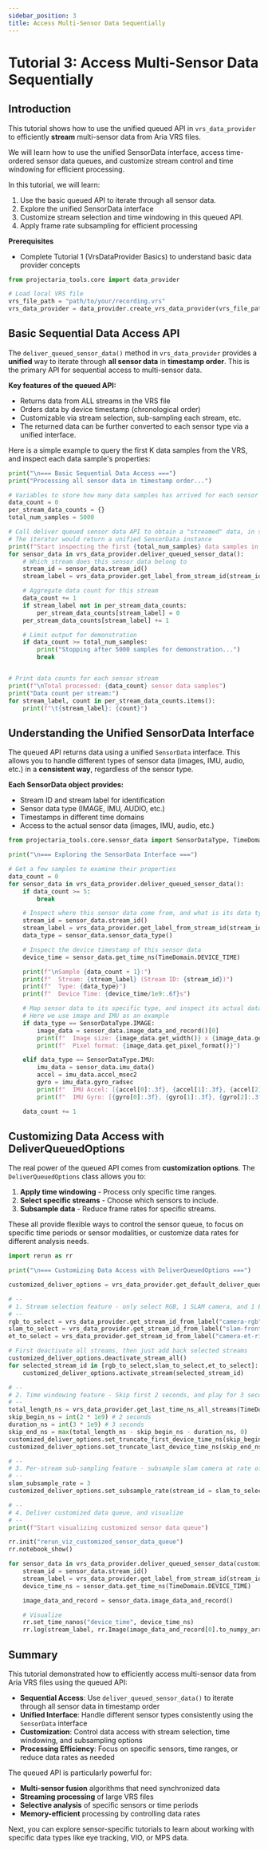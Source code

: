```yaml
---
sidebar_position: 3
title: Access Multi-Sensor Data Sequentially
---
```



# Tutorial 3: Access Multi-Sensor Data Sequentially

<TutorialButtons
  notebookUrl="https://github.com/facebookresearch/projectaria_tools/blob/main/examples/Gen2/python_notebooks/Tutorial_3_sequential_access_multi_sensor_data.ipynb"
  colabDisabled={true}
/>

## Introduction

This tutorial shows how to use the unified queued API in `vrs_data_provider` to efficiently **stream** multi-sensor data from Aria VRS files.

We will learn how to use the unified SensorData interface, access time-ordered sensor data queues, and customize stream control and time windowing for efficient processing.

In this tutorial, we will learn:

1. Use the basic queued API to iterate through all sensor data.
2. Explore the unified SensorData interface
3. Customize stream selection and time windowing in this queued API.
4. Apply frame rate subsampling for efficient processing

**Prerequisites**
- Complete Tutorial 1 (VrsDataProvider Basics) to understand basic data provider concepts

```python
from projectaria_tools.core import data_provider

# Load local VRS file
vrs_file_path = "path/to/your/recording.vrs"
vrs_data_provider = data_provider.create_vrs_data_provider(vrs_file_path)
```

## Basic Sequential Data Access API

The `deliver_queued_sensor_data()` method in `vrs_data_provider` provides a **unified** way to iterate through **all sensor data** in **timestamp order**. This is the primary API for sequential access to multi-sensor data.

**Key features of the queued API:**
- Returns data from ALL streams in the VRS file
- Orders data by device timestamp (chronological order)
- Customizable via stream selection, sub-sampling each stream, etc.
- The returned data can be further converted to each sensor type via a unified interface.

Here is a simple example to query the first K data samples from the VRS, and inspect each data sample's properties:

```python
print("\n=== Basic Sequential Data Access ===")
print("Processing all sensor data in timestamp order...")

# Variables to store how many data samples has arrived for each sensor stream
data_count = 0
per_stream_data_counts = {}
total_num_samples = 5000

# Call deliver queued sensor data API to obtain a "streamed" data, in sorted timestamp order
# The iterator would return a unified SensorData instance
print(f"Start inspecting the first {total_num_samples} data samples in the VRS")
for sensor_data in vrs_data_provider.deliver_queued_sensor_data():
    # Which stream does this sensor data belong to
    stream_id = sensor_data.stream_id()
    stream_label = vrs_data_provider.get_label_from_stream_id(stream_id)

    # Aggregate data count for this stream
    data_count += 1
    if stream_label not in per_stream_data_counts:
        per_stream_data_counts[stream_label] = 0
    per_stream_data_counts[stream_label] += 1

    # Limit output for demonstration
    if data_count >= total_num_samples:
        print("Stopping after 5000 samples for demonstration...")
        break


# Print data counts for each sensor stream
print(f"\nTotal processed: {data_count} sensor data samples")
print("Data count per stream:")
for stream_label, count in per_stream_data_counts.items():
    print(f"\t{stream_label}: {count}")
```

## Understanding the Unified SensorData Interface

The queued API returns data using a unified `SensorData` interface. This allows you to handle different types of sensor data (images, IMU, audio, etc.) in a **consistent way**, regardless of the sensor type.

**Each SensorData object provides:**
- Stream ID and stream label for identification
- Sensor data type (IMAGE, IMU, AUDIO, etc.)
- Timestamps in different time domains
- Access to the actual sensor data (images, IMU, audio, etc.)

```python
from projectaria_tools.core.sensor_data import SensorDataType, TimeDomain, TimeQueryOptions

print("\n=== Exploring the SensorData Interface ===")

# Get a few samples to examine their properties
data_count = 0
for sensor_data in vrs_data_provider.deliver_queued_sensor_data():
    if data_count >= 5:
        break

    # Inspect where this sensor data come from, and what is its data type
    stream_id = sensor_data.stream_id()
    stream_label = vrs_data_provider.get_label_from_stream_id(stream_id)
    data_type = sensor_data.sensor_data_type()

    # Inspect the device timestamp of this sensor data
    device_time = sensor_data.get_time_ns(TimeDomain.DEVICE_TIME)

    print(f"\nSample {data_count + 1}:")
    print(f"  Stream: {stream_label} (Stream ID: {stream_id})")
    print(f"  Type: {data_type}")
    print(f"  Device Time: {device_time/1e9:.6f}s")

    # Map sensor data to its specific type, and inspect its actual data content.
    # Here we use image and IMU as an example
    if data_type == SensorDataType.IMAGE:
        image_data = sensor_data.image_data_and_record()[0]
        print(f"  Image size: {image_data.get_width()} x {image_data.get_height()}")
        print(f"  Pixel format: {image_data.get_pixel_format()}")

    elif data_type == SensorDataType.IMU:
        imu_data = sensor_data.imu_data()
        accel = imu_data.accel_msec2
        gyro = imu_data.gyro_radsec
        print(f"  IMU Accel: [{accel[0]:.3f}, {accel[1]:.3f}, {accel[2]:.3f}] m/s²")
        print(f"  IMU Gyro: [{gyro[0]:.3f}, {gyro[1]:.3f}, {gyro[2]:.3f}] rad/s")

    data_count += 1
```

## Customizing Data Access with DeliverQueuedOptions

The real power of the queued API comes from **customization options**. The `DeliverQueuedOptions` class allows you to:

1. **Apply time windowing** - Process only specific time ranges.
2. **Select specific streams** - Choose which sensors to include.
3. **Subsample data** - Reduce frame rates for specific streams.

These all provide flexible ways to control the sensor queue, to focus on specific time periods or sensor modalities, or customize data rates for different analysis needs.

```python
import rerun as rr

print("\n=== Customizing Data Access with DeliverQueuedOptions ===")

customized_deliver_options = vrs_data_provider.get_default_deliver_queued_options()

# --
# 1. Stream selection feature - only select RGB, 1 SLAM camera, and 1 ET camera data.
# --
rgb_to_select = vrs_data_provider.get_stream_id_from_label("camera-rgb")
slam_to_select = vrs_data_provider.get_stream_id_from_label("slam-front-right")
et_to_select = vrs_data_provider.get_stream_id_from_label("camera-et-right")

# First deactivate all streams, then just add back selected streams
customized_deliver_options.deactivate_stream_all()
for selected_stream_id in [rgb_to_select,slam_to_select,et_to_select]:
    customized_deliver_options.activate_stream(selected_stream_id)

# --
# 2. Time windowing feature - Skip first 2 seconds, and play for 3 seconds, if possible
# --
total_length_ns = vrs_data_provider.get_last_time_ns_all_streams(TimeDomain.DEVICE_TIME) - vrs_data_provider.get_first_time_ns_all_streams(TimeDomain.DEVICE_TIME)
skip_begin_ns = int(2 * 1e9) # 2 seconds
duration_ns = int(3 * 1e9) # 3 seconds
skip_end_ns = max(total_length_ns - skip_begin_ns - duration_ns, 0)
customized_deliver_options.set_truncate_first_device_time_ns(skip_begin_ns)
customized_deliver_options.set_truncate_last_device_time_ns(skip_end_ns)

# --
# 3. Per-stream sub-sampling feature - subsample slam camera at rate of 3
# --
slam_subsample_rate = 3
customized_deliver_options.set_subsample_rate(stream_id = slam_to_select, rate = slam_subsample_rate)

# --
# 4. Deliver customized data queue, and visualize
# --
print(f"Start visualizing customized sensor data queue")

rr.init("rerun_viz_customized_sensor_data_queue")
rr.notebook_show()

for sensor_data in vrs_data_provider.deliver_queued_sensor_data(customized_deliver_options):
    stream_id = sensor_data.stream_id()
    stream_label = vrs_data_provider.get_label_from_stream_id(stream_id)
    device_time_ns = sensor_data.get_time_ns(TimeDomain.DEVICE_TIME)

    image_data_and_record = sensor_data.image_data_and_record()

    # Visualize
    rr.set_time_nanos("device_time", device_time_ns)
    rr.log(stream_label, rr.Image(image_data_and_record[0].to_numpy_array()))

```

## Summary

This tutorial demonstrated how to efficiently access multi-sensor data from Aria VRS files using the queued API:

- **Sequential Access**: Use `deliver_queued_sensor_data()` to iterate through all sensor data in timestamp order
- **Unified Interface**: Handle different sensor types consistently using the `SensorData` interface
- **Customization**: Control data access with stream selection, time windowing, and subsampling options
- **Processing Efficiency**: Focus on specific sensors, time ranges, or reduce data rates as needed

The queued API is particularly powerful for:
- **Multi-sensor fusion** algorithms that need synchronized data
- **Streaming processing** of large VRS files
- **Selective analysis** of specific sensors or time periods
- **Memory-efficient** processing by controlling data rates

Next, you can explore sensor-specific tutorials to learn about working with specific data types like eye tracking, VIO, or MPS data.
